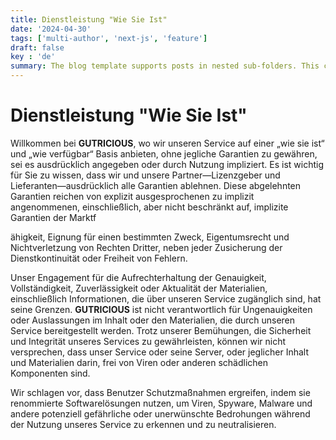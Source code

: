 ```yaml
---
title: Dienstleistung "Wie Sie Ist"
date: '2024-04-30'
tags: ['multi-author', 'next-js', 'feature']
draft: false
key : 'de'
summary: The blog template supports posts in nested sub-folders. This can be used to group posts of similar content e.g. a multi-part course.
---
```


# **Dienstleistung "Wie Sie Ist"**

Willkommen bei **GUTRICIOUS**, wo wir unseren Service auf einer „wie sie ist“ und „wie verfügbar“ Basis anbieten, ohne jegliche Garantien zu gewähren, sei es ausdrücklich angegeben oder durch Nutzung impliziert. Es ist wichtig für Sie zu wissen, dass wir und unsere Partner—Lizenzgeber und Lieferanten—ausdrücklich alle Garantien ablehnen. Diese abgelehnten Garantien reichen von explizit ausgesprochenen zu implizit angenommenen, einschließlich, aber nicht beschränkt auf, implizite Garantien der Marktf

ähigkeit, Eignung für einen bestimmten Zweck, Eigentumsrecht und Nichtverletzung von Rechten Dritter, neben jeder Zusicherung der Dienstkontinuität oder Freiheit von Fehlern.

Unser Engagement für die Aufrechterhaltung der Genauigkeit, Vollständigkeit, Zuverlässigkeit oder Aktualität der Materialien, einschließlich Informationen, die über unseren Service zugänglich sind, hat seine Grenzen. **GUTRICIOUS** ist nicht verantwortlich für Ungenauigkeiten oder Auslassungen im Inhalt oder den Materialien, die durch unseren Service bereitgestellt werden. Trotz unserer Bemühungen, die Sicherheit und Integrität unseres Services zu gewährleisten, können wir nicht versprechen, dass unser Service oder seine Server, oder jeglicher Inhalt und Materialien darin, frei von Viren oder anderen schädlichen Komponenten sind.

Wir schlagen vor, dass Benutzer Schutzmaßnahmen ergreifen, indem sie renommierte Softwarelösungen nutzen, um Viren, Spyware, Malware und andere potenziell gefährliche oder unerwünschte Bedrohungen während der Nutzung unseres Service zu erkennen und zu neutralisieren.